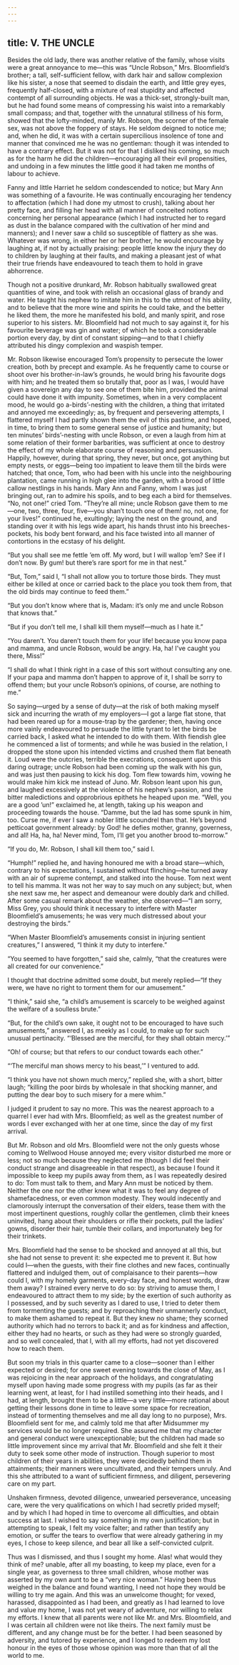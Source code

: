 ```yaml
---
---
---
```

title: V. THE UNCLE
---


Besides the old lady, there was another relative of the family, whose visits were a great annoyance to me—this was “Uncle Robson,” Mrs. Bloomfield’s brother; a tall, self-sufficient fellow, with dark hair and sallow complexion like his sister, a nose that seemed to disdain the earth, and little grey eyes, frequently half-closed, with a mixture of real stupidity and affected contempt of all surrounding objects. He was a thick-set, strongly-built man, but he had found some means of compressing his waist into a remarkably small compass; and that, together with the unnatural stillness of his form, showed that the lofty-minded, manly Mr. Robson, the scorner of the female sex, was not above the foppery of stays. He seldom deigned to notice me; and, when he did, it was with a certain supercilious insolence of tone and manner that convinced me he was no gentleman: though it was intended to have a contrary effect. But it was not for that I disliked his coming, so much as for the harm he did the children—encouraging all their evil propensities, and undoing in a few minutes the little good it had taken me months of labour to achieve.

Fanny and little Harriet he seldom condescended to notice; but Mary Ann was something of a favourite. He was continually encouraging her tendency to affectation (which I had done my utmost to crush), talking about her pretty face, and filling her head with all manner of conceited notions concerning her personal appearance (which I had instructed her to regard as dust in the balance compared with the cultivation of her mind and manners); and I never saw a child so susceptible of flattery as she was. Whatever was wrong, in either her or her brother, he would encourage by laughing at, if not by actually praising: people little know the injury they do to children by laughing at their faults, and making a pleasant jest of what their true friends have endeavoured to teach them to hold in grave abhorrence.

Though not a positive drunkard, Mr. Robson habitually swallowed great quantities of wine, and took with relish an occasional glass of brandy and water. He taught his nephew to imitate him in this to the utmost of his ability, and to believe that the more wine and spirits he could take, and the better he liked them, the more he manifested his bold, and manly spirit, and rose superior to his sisters. Mr. Bloomfield had not much to say against it, for his favourite beverage was gin and water; of which he took a considerable portion every day, by dint of constant sipping—and to that I chiefly attributed his dingy complexion and waspish temper.

Mr. Robson likewise encouraged Tom’s propensity to persecute the lower creation, both by precept and example. As he frequently came to course or shoot over his brother-in-law’s grounds, he would bring his favourite dogs with him; and he treated them so brutally that, poor as I was, I would have given a sovereign any day to see one of them bite him, provided the animal could have done it with impunity. Sometimes, when in a very complacent mood, he would go a-birds’-nesting with the children, a thing that irritated and annoyed me exceedingly; as, by frequent and persevering attempts, I flattered myself I had partly shown them the evil of this pastime, and hoped, in time, to bring them to some general sense of justice and humanity; but ten minutes’ birds’-nesting with uncle Robson, or even a laugh from him at some relation of their former barbarities, was sufficient at once to destroy the effect of my whole elaborate course of reasoning and persuasion. Happily, however, during that spring, they never, but once, got anything but empty nests, or eggs—being too impatient to leave them till the birds were hatched; that once, Tom, who had been with his uncle into the neighbouring plantation, came running in high glee into the garden, with a brood of little callow nestlings in his hands. Mary Ann and Fanny, whom I was just bringing out, ran to admire his spoils, and to beg each a bird for themselves. “No, not one!” cried Tom. “They’re all mine; uncle Robson gave them to me—one, two, three, four, five—you shan’t touch one of them! no, not one, for your lives!” continued he, exultingly; laying the nest on the ground, and standing over it with his legs wide apart, his hands thrust into his breeches-pockets, his body bent forward, and his face twisted into all manner of contortions in the ecstasy of his delight.

“But you shall see me fettle ’em off. My word, but I will wallop ’em? See if I don’t now. By gum! but there’s rare sport for me in that nest.”

“But, Tom,” said I, “I shall not allow you to torture those birds. They must either be killed at once or carried back to the place you took them from, that the old birds may continue to feed them.”

“But you don’t know where that is, Madam: it’s only me and uncle Robson that knows that.”

“But if you don’t tell me, I shall kill them myself—much as I hate it.”

“You daren’t. You daren’t touch them for your life! because you know papa and mamma, and uncle Robson, would be angry. Ha, ha! I’ve caught you there, Miss!”

“I shall do what I think right in a case of this sort without consulting any one. If your papa and mamma don’t happen to approve of it, I shall be sorry to offend them; but your uncle Robson’s opinions, of course, are nothing to me.”

So saying—urged by a sense of duty—at the risk of both making myself sick and incurring the wrath of my employers—I got a large flat stone, that had been reared up for a mouse-trap by the gardener; then, having once more vainly endeavoured to persuade the little tyrant to let the birds be carried back, I asked what he intended to do with them. With fiendish glee he commenced a list of torments; and while he was busied in the relation, I dropped the stone upon his intended victims and crushed them flat beneath it. Loud were the outcries, terrible the execrations, consequent upon this daring outrage; uncle Robson had been coming up the walk with his gun, and was just then pausing to kick his dog. Tom flew towards him, vowing he would make him kick me instead of Juno. Mr. Robson leant upon his gun, and laughed excessively at the violence of his nephew’s passion, and the bitter maledictions and opprobrious epithets he heaped upon me. “Well, you are a good ’un!” exclaimed he, at length, taking up his weapon and proceeding towards the house. “Damme, but the lad has some spunk in him, too. Curse me, if ever I saw a nobler little scoundrel than that. He’s beyond petticoat government already: by God! he defies mother, granny, governess, and all! Ha, ha, ha! Never mind, Tom, I’ll get you another brood to-morrow.”

“If you do, Mr. Robson, I shall kill them too,” said I.

“Humph!” replied he, and having honoured me with a broad stare—which, contrary to his expectations, I sustained without flinching—he turned away with an air of supreme contempt, and stalked into the house. Tom next went to tell his mamma. It was not her way to say much on any subject; but, when she next saw me, her aspect and demeanour were doubly dark and chilled. After some casual remark about the weather, she observed—“I am sorry, Miss Grey, you should think it necessary to interfere with Master Bloomfield’s amusements; he was very much distressed about your destroying the birds.”

“When Master Bloomfield’s amusements consist in injuring sentient creatures,” I answered, “I think it my duty to interfere.”

“You seemed to have forgotten,” said she, calmly, “that the creatures were all created for our convenience.”

I thought that doctrine admitted some doubt, but merely replied—“If they were, we have no right to torment them for our amusement.”

“I think,” said she, “a child’s amusement is scarcely to be weighed against the welfare of a soulless brute.”

“But, for the child’s own sake, it ought not to be encouraged to have such amusements,” answered I, as meekly as I could, to make up for such unusual pertinacity. “‘Blessed are the merciful, for they shall obtain mercy.’”

“Oh! of course; but that refers to our conduct towards each other.”

“‘The merciful man shows mercy to his beast,’” I ventured to add.

“I think you have not shown much mercy,” replied she, with a short, bitter laugh; “killing the poor birds by wholesale in that shocking manner, and putting the dear boy to such misery for a mere whim.”

I judged it prudent to say no more. This was the nearest approach to a quarrel I ever had with Mrs. Bloomfield; as well as the greatest number of words I ever exchanged with her at one time, since the day of my first arrival.

But Mr. Robson and old Mrs. Bloomfield were not the only guests whose coming to Wellwood House annoyed me; every visitor disturbed me more or less; not so much because they neglected me (though I did feel their conduct strange and disagreeable in that respect), as because I found it impossible to keep my pupils away from them, as I was repeatedly desired to do: Tom must talk to them, and Mary Ann must be noticed by them. Neither the one nor the other knew what it was to feel any degree of shamefacedness, or even common modesty. They would indecently and clamorously interrupt the conversation of their elders, tease them with the most impertinent questions, roughly collar the gentlemen, climb their knees uninvited, hang about their shoulders or rifle their pockets, pull the ladies’ gowns, disorder their hair, tumble their collars, and importunately beg for their trinkets.

Mrs. Bloomfield had the sense to be shocked and annoyed at all this, but she had not sense to prevent it: she expected me to prevent it. But how could I—when the guests, with their fine clothes and new faces, continually flattered and indulged them, out of complaisance to their parents—how could I, with my homely garments, every-day face, and honest words, draw them away? I strained every nerve to do so: by striving to amuse them, I endeavoured to attract them to my side; by the exertion of such authority as I possessed, and by such severity as I dared to use, I tried to deter them from tormenting the guests; and by reproaching their unmannerly conduct, to make them ashamed to repeat it. But they knew no shame; they scorned authority which had no terrors to back it; and as for kindness and affection, either they had no hearts, or such as they had were so strongly guarded, and so well concealed, that I, with all my efforts, had not yet discovered how to reach them.

But soon my trials in this quarter came to a close—sooner than I either expected or desired; for one sweet evening towards the close of May, as I was rejoicing in the near approach of the holidays, and congratulating myself upon having made some progress with my pupils (as far as their learning went, at least, for I had instilled something into their heads, and I had, at length, brought them to be a little—a very little—more rational about getting their lessons done in time to leave some space for recreation, instead of tormenting themselves and me all day long to no purpose), Mrs. Bloomfield sent for me, and calmly told me that after Midsummer my services would be no longer required. She assured me that my character and general conduct were unexceptionable; but the children had made so little improvement since my arrival that Mr. Bloomfield and she felt it their duty to seek some other mode of instruction. Though superior to most children of their years in abilities, they were decidedly behind them in attainments; their manners were uncultivated, and their tempers unruly. And this she attributed to a want of sufficient firmness, and diligent, persevering care on my part.

Unshaken firmness, devoted diligence, unwearied perseverance, unceasing care, were the very qualifications on which I had secretly prided myself; and by which I had hoped in time to overcome all difficulties, and obtain success at last. I wished to say something in my own justification; but in attempting to speak, I felt my voice falter; and rather than testify any emotion, or suffer the tears to overflow that were already gathering in my eyes, I chose to keep silence, and bear all like a self-convicted culprit.

Thus was I dismissed, and thus I sought my home. Alas! what would they think of me? unable, after all my boasting, to keep my place, even for a single year, as governess to three small children, whose mother was asserted by my own aunt to be a “very nice woman.” Having been thus weighed in the balance and found wanting, I need not hope they would be willing to try me again. And this was an unwelcome thought; for vexed, harassed, disappointed as I had been, and greatly as I had learned to love and value my home, I was not yet weary of adventure, nor willing to relax my efforts. I knew that all parents were not like Mr. and Mrs. Bloomfield, and I was certain all children were not like theirs. The next family must be different, and any change must be for the better. I had been seasoned by adversity, and tutored by experience, and I longed to redeem my lost honour in the eyes of those whose opinion was more than that of all the world to me.
